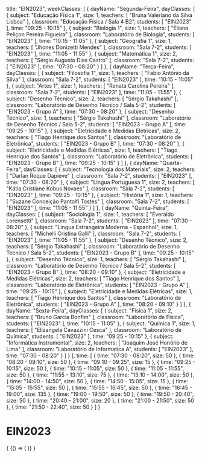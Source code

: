   title: "EIN2023",
  weekClasses: [
    {
      dayName: "Segunda-Feira",
      dayClasses: [
        {
          subject: "Educação Física 1",
          size: 1,
          teachers: [
            "Bruna Valeriano da Silva Lisboa"
          ],
          classroom: "Educação Física / Sala 4 B2",
          students: [
            "EIN2023"
          ],
          time: "09:25 - 10:15"
        },
        {
          subject: "Biologia 1",
          size: 1,
          teachers: [
            "Eliana Peliçon Pereira Figueira"
          ],
          classroom: "Laboratório de Biologia",
          students: [
            "EIN2023"
          ],
          time: "10:15 - 11:05"
        },
        {
          subject: "Geografia 1",
          size: 1,
          teachers: [
            "Jhones Donizetti Mendes"
          ],
          classroom: "Sala 7-2",
          students: [
            "EIN2023"
          ],
          time: "11:05 - 11:55"
        },
        {
          subject: "Matemática 1",
          size: 2,
          teachers: [
            "Sérgio Augusto Dias Castro"
          ],
          classroom: "Sala 7-2",
          students: [
            "EIN2023"
          ],
          time: "07:30 - 08:20"
        }
      ]
    },
    {
      dayName: "Terça-Feira",
      dayClasses: [
        {
          subject: "Filosofia 1",
          size: 1,
          teachers: [
            "Fabio Antônio da Silva"
          ],
          classroom: "Sala 7-2",
          students: [
            "EIN2023"
          ],
          time: "10:15 - 11:05"
        },
        {
          subject: "Artes 1",
          size: 1,
          teachers: [
            "Renata Carolina Pereira"
          ],
          classroom: "Sala 7-2",
          students: [
            "EIN2023"
          ],
          time: "11:05 - 11:55"
        },
        {
          subject: "Desenho Técnico",
          size: 2,
          teachers: [
            "Sérgio Takahashi"
          ],
          classroom: "Laboratório de Desenho Técnico / Sala 5-2",
          students: [
            "EIN2023 - Grupo A"
          ],
          time: "07:30 - 08:20"
        },
        {
          subject: "Desenho Técnico",
          size: 1,
          teachers: [
            "Sérgio Takahashi"
          ],
          classroom: "Laboratório de Desenho Técnico / Sala 5-2",
          students: [
            "EIN2023 - Grupo A"
          ],
          time: "09:25 - 10:15"
        },
        {
          subject: "Eletricidade e Medidas Elétricas",
          size: 2,
          teachers: [
            "Tiago Henrique dos Santos"
          ],
          classroom: "Laboratório de Eletrônica",
          students: [
            "EIN2023 - Grupo B"
          ],
          time: "07:30 - 08:20"
        },
        {
          subject: "Eletricidade e Medidas Elétricas",
          size: 1,
          teachers: [
            "Tiago Henrique dos Santos"
          ],
          classroom: "Laboratório de Eletrônica",
          students: [
            "EIN2023 - Grupo B"
          ],
          time: "09:25 - 10:15"
        }
      ]
    },
    {
      dayName: "Quarta-Feira",
      dayClasses: [
        {
          subject: "Tecnologia dos Materiais",
          size: 2,
          teachers: [
            "Darlan Roque Dapieve"
          ],
          classroom: "Sala 7-2",
          students: [
            "EIN2023"
          ],
          time: "07:30 - 08:20"
        },
        {
          subject: "Lingua Portuguesa 1",
          size: 2,
          teachers: [
            "Kátia Cristiane Kobus Novaes"
          ],
          classroom: "Sala 7-2",
          students: [
            "EIN2023"
          ],
          time: "09:25 - 10:15"
        },
        {
          subject: "História 1",
          size: 1,
          teachers: [
            "Suzane Conceição Pantolfi Tostes"
          ],
          classroom: "Sala 7-2",
          students: [
            "EIN2023"
          ],
          time: "11:05 - 11:55"
        }
      ]
    },
    {
      dayName: "Quinta-Feira",
      dayClasses: [
        {
          subject: "Sociologia 1",
          size: 1,
          teachers: [
            "Everaldo Lorensetti"
          ],
          classroom: "Sala 7-2",
          students: [
            "EIN2023"
          ],
          time: "07:30 - 08:20"
        },
        {
          subject: "Lingua Estrangeira Moderna - Espanhol",
          size: 1,
          teachers: [
            "Michelli Cristina Galli"
          ],
          classroom: "Sala 7-2",
          students: [
            "EIN2023"
          ],
          time: "11:05 - 11:55"
        },
        {
          subject: "Desenho Técnico",
          size: 2,
          teachers: [
            "Sérgio Takahashi"
          ],
          classroom: "Laboratório de Desenho Técnico / Sala 5-2",
          students: [
            "EIN2023 - Grupo B"
          ],
          time: "09:25 - 10:15"
        },
        {
          subject: "Desenho Técnico",
          size: 1,
          teachers: [
            "Sérgio Takahashi"
          ],
          classroom: "Laboratório de Desenho Técnico / Sala 5-2",
          students: [
            "EIN2023 - Grupo B"
          ],
          time: "08:20 - 09:10"
        },
        {
          subject: "Eletricidade e Medidas Elétricas",
          size: 2,
          teachers: [
            "Tiago Henrique dos Santos"
          ],
          classroom: "Laboratório de Eletrônica",
          students: [
            "EIN2023 - Grupo A"
          ],
          time: "09:25 - 10:15"
        },
        {
          subject: "Eletricidade e Medidas Elétricas",
          size: 1,
          teachers: [
            "Tiago Henrique dos Santos"
          ],
          classroom: "Laboratório de Eletrônica",
          students: [
            "EIN2023 - Grupo A"
          ],
          time: "08:20 - 09:10"
        }
      ]
    },
    {
      dayName: "Sexta-Feira",
      dayClasses: [
        {
          subject: "Física 1",
          size: 2,
          teachers: [
            "Bruno Garcia Bonfim"
          ],
          classroom: "Laboratório de Física",
          students: [
            "EIN2023"
          ],
          time: "10:15 - 11:05"
        },
        {
          subject: "Química 1",
          size: 1,
          teachers: [
            "Elizangela Cavazzini Cesca"
          ],
          classroom: "Laboratório de Química",
          students: [
            "EIN2023"
          ],
          time: "09:25 - 10:15"
        },
        {
          subject: "Informática Instrumental",
          size: 2,
          teachers: [
            "Joaquim José Honório de Lima"
          ],
          classroom: "Laboratório de Informatica A",
          students: [
            "EIN2023"
          ],
          time: "07:30 - 08:20"
        }
      ]
    }
  ],
  time: [
    {
      time: "07:30 - 08:20",
      size: 50
    },
    {
      time: "08:20 - 09:10",
      size: 50
    },
    {
      time: "09:10 - 09:25",
      size: 15
    },
    {
      time: "09:25 - 10:15",
      size: 50
    },
    {
      time: "10:15 - 11:05",
      size: 50
    },
    {
      time: "11:05 - 11:55",
      size: 50
    },
    {
      time: "11:55 - 13:10",
      size: 75
    },
    {
      time: "13:10 - 14:00",
      size: 50
    },
    {
      time: "14:00 - 14:50",
      size: 50
    },
    {
      time: "14:50 - 15:05",
      size: 15
    },
    {
      time: "15:05 - 15:55",
      size: 50
    },
    {
      time: "15:55 - 16:45",
      size: 50
    },
    {
      time: "16:45 - 19:00",
      size: 135
    },
    {
      time: "19:00 - 19:50",
      size: 50
    },
    {
      time: "19:50 - 20:40",
      size: 50
    },
    {
      time: "20:40 - 21:00",
      size: 20
    },
    {
      time: "21:00 - 21:50",
      size: 50
    },
    {
      time: "21:50 - 22:40",
      size: 50
    }
  ]
}

# EIN2023

<div>
  {
    <BrowserOnly>
      {() => (
        <Grid
          title={data.title}
          weekClasses={data.weekClasses}
          time={data.time}
        />
      )}
    </BrowserOnly>
  }
</div>
